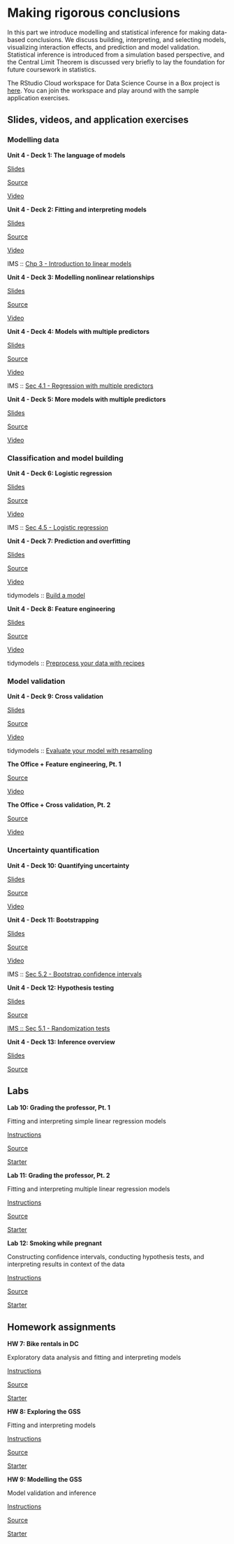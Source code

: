 # Making rigorous conclusions {#making-rigorous-conclusions}

In this part we introduce modelling and statistical inference for making data-based conclusions.
We discuss building, interpreting, and selecting models, visualizing interaction effects, and prediction and model validation.
Statistical inference is introduced from a simulation based perspective, and the Central Limit Theorem is discussed very briefly to lay the foundation for future coursework in statistics.

::: {.rstudio-cloud}
The RStudio Cloud workspace for Data Science Course in a Box project is [here](https://rstudio.cloud/spaces/1655/join?access_code=5rdjusfIYF5iI0Gum2vNsBDLdtdnIEELBkf2EivK).
You can join the workspace and play around with the sample application exercises.
:::

## Slides, videos, and application exercises

### Modelling data

::: {.slide-deck}
**Unit 4 - Deck 1: The language of models**

::: {.slides}
[Slides](https://rstudio-education.github.io/datascience-box/course-materials/slides/u4-d01-language-of-models/u4-d01-language-of-models.html#1)
:::

::: {.source}
[Source](https://github.com/rstudio-education/datascience-box/tree/master/course-materials/slides/u4-d01-language-of-models)
:::

::: {.video}
[Video](https://youtu.be/MWkkvDopBKc)
:::
:::

::: {.slide-deck}
**Unit 4 - Deck 2: Fitting and interpreting models**

::: {.slides}
[Slides](https://rstudio-education.github.io/datascience-box/course-materials/slides/u4-d02-fitting-interpreting-models/u4-d02-fitting-interpreting-models.html#1)
:::

::: {.source}
[Source](https://github.com/rstudio-education/datascience-box/tree/master/course-materials/slides/u4-d02-fitting-interpreting-models)
:::

::: {.video}
[Video](https://youtu.be/69U92Q3pwnA)
:::

::: {.reading}
IMS :: [Chp 3 - Introduction to linear models](https://openintro-ims.netlify.app/intro-linear-models.html)
:::
:::

::: {.slide-deck}
**Unit 4 - Deck 3: Modelling nonlinear relationships**

::: {.slides}
[Slides](https://rstudio-education.github.io/datascience-box/course-materials/slides/u4-d03-modeling-nonlinear-relationships/u4-d03-modeling-nonlinear-relationships.html#1)
:::

::: {.source}
[Source](https://github.com/rstudio-education/datascience-box/tree/master/course-materials/slides/u4-d03-modeling-nonlinear-relationships)
:::

::: {.video}
[Video](https://youtu.be/j4MZ6ZdHnHg)
:::
:::

::: {.slide-deck}
**Unit 4 - Deck 4: Models with multiple predictors**

::: {.slides}
[Slides](https://rstudio-education.github.io/datascience-box/course-materials/slides/u4-d04-model-multiple-predictors/u4-d04-model-multiple-predictors.html#1)
:::

::: {.source}
[Source](https://github.com/rstudio-education/datascience-box/tree/master/course-materials/slides/u4-d04-model-multiple-predictors)
:::

::: {.video}
[Video](https://youtu.be/mjkNabD4oi4)
:::

::: {.reading}
IMS :: [Sec 4.1 - Regression with multiple predictors](https://openintro-ims.netlify.app/multi-logistic-models.html#regression-multiple-predictors)
:::
:::

::: {.slide-deck}
**Unit 4 - Deck 5: More models with multiple predictors**

::: {.slides}
[Slides](https://rstudio-education.github.io/datascience-box/course-materials/slides/u4-d05-more-model-multiple-predictors/u4-d05-more-model-multiple-predictors.html#1)
:::

::: {.source}
[Source](https://github.com/rstudio-education/datascience-box/tree/master/course-materials/slides/u4-d05-more-model-multiple-predictors)
:::

::: {.video}
[Video](https://youtu.be/nJAYRnLPb10)
:::
:::

### Classification and model building

::: {.slide-deck}
**Unit 4 - Deck 6: Logistic regression**

::: {.slides}
[Slides](https://rstudio-education.github.io/datascience-box/course-materials/slides/u4-d06-logistic-reg/u4-d06-logistic-reg.html#1)
:::

::: {.source}
[Source](https://github.com/rstudio-education/datascience-box/tree/master/course-materials/slides/u4-d06-logistic-reg)
:::

::: {.video}
[Video](https://youtu.be/AidXFYSYfJg)
:::

::: {.reading}
IMS :: [Sec 4.5 - Logistic regression](https://openintro-ims.netlify.app/multi-logistic-models.html#logistic-regression)
:::
:::

::: {.slide-deck}
**Unit 4 - Deck 7: Prediction and overfitting**

::: {.slides}
[Slides](https://rstudio-education.github.io/datascience-box/course-materials/slides/u4-d07-prediction-overfitting/u4-d07-prediction-overfitting.html#1)
:::

::: {.source}
[Source](https://github.com/rstudio-education/datascience-box/tree/master/course-materials/slides/u4-d07-prediction-overfitting)
:::

::: {.video}
[Video](https://youtu.be/Qd4lu_Lmwi0)
:::

::: {.reading}
tidymodels :: [Build a model](https://www.tidymodels.org/start/models/)
:::
:::

::: {.slide-deck}
**Unit 4 - Deck 8: Feature engineering**

::: {.slides}
[Slides](https://rstudio-education.github.io/datascience-box/course-materials/slides/u4-d08-feature-engineering/u4-d08-feature-engineering.html#1)
:::

::: {.source}
[Source](https://github.com/rstudio-education/datascience-box/tree/master/course-materials/slides/u4-d08-feature-engineering)
:::

::: {.video}
[Video](https://youtu.be/wZt9ab4jBZ4)
:::

::: {.reading}
tidymodels :: [Preprocess your data with recipes](https://www.tidymodels.org/start/recipes/)
:::
:::

### Model validation

::: {.slide-deck}
**Unit 4 - Deck 9: Cross validation**

::: {.slides}
[Slides](https://rstudio-education.github.io/datascience-box/course-materials/slides/u4-d09-cross-validation/u4-d09-cross-validation.html#1)
:::

::: {.source}
[Source](https://github.com/rstudio-education/datascience-box/tree/master/course-materials/slides/u4-d09-cross-validation)
:::

::: {.video}
[Video](https://youtu.be/L1KfIISmUT4)
:::

::: {.reading}
tidymodels :: [Evaluate your model with resampling](https://www.tidymodels.org/start/resampling/)
:::
:::

::: {.application-exercise}
**The Office + Feature engineering, Pt. 1**

::: {.source}
[Source](https://github.com/rstudio-education/datascience-box/tree/master/course-materials/application-exercises/ae-09-feat-eng-cv/theoffice.Rmd)
:::

::: {.video}
[Video](https://youtu.be/qsUYstdN4LQ)
:::
:::

::: {.application-exercise}
**The Office + Cross validation, Pt. 2**

::: {.source}
[Source](https://github.com/rstudio-education/datascience-box/tree/master/course-materials/application-exercises/ae-09-feat-eng-cv/theoffice.Rmd)
:::

::: {.video}
[Video](https://youtu.be/WstIr94Fdjc)
:::
:::

### Uncertainty quantification

::: {.slide-deck}
**Unit 4 - Deck 10: Quantifying uncertainty**

::: {.slides}
[Slides](https://rstudio-education.github.io/datascience-box/course-materials/slides/u4-d10-quantify-uncertainty/u4-d10-quantify-uncertainty.html#1)
:::

::: {.source}
[Source](https://github.com/rstudio-education/datascience-box/tree/master/course-materials/slides/u4-d10-quantify-uncertainty)
:::

::: {.video}
[Video](https://youtu.be/LYpKrtZmQtI)
:::
:::

::: {.slide-deck}
**Unit 4 - Deck 11: Bootstrapping**

::: {.slides}
[Slides](https://rstudio-education.github.io/datascience-box/course-materials/slides/u4-d11-bootstrap/u4-d11-bootstrap.html#1)
:::

::: {.source}
[Source](https://github.com/rstudio-education/datascience-box/tree/master/course-materials/slides/u4-d11-bootstrap)
:::

::: {.video}
[Video](https://youtu.be/bdqpI3iVOso)
:::

::: {.reading}
IMS :: [Sec 5.2 - Bootstrap confidence intervals](https://openintro-ims.netlify.app/intro-stat-inference.html#boot-ci)
:::
:::

::: {.slide-deck}
**Unit 4 - Deck 12: Hypothesis testing**

::: {.slides}
[Slides](https://rstudio-education.github.io/datascience-box/course-materials/slides/u4-d12-hypothesis-testing/u4-d12-hypothesis-testing.html#1)
:::

::: {.source}
[Source](https://github.com/rstudio-education/datascience-box/tree/master/course-materials/slides/u4-d12-hypothesis-testing)
:::

::: {.reading}
[IMS :: Sec 5.1 - Randomization tests](https://openintro-ims.netlify.app/intro-stat-inference.html#inf-rand)
:::
:::

::: {.slide-deck}
**Unit 4 - Deck 13: Inference overview**

::: {.slides}
[Slides](https://rstudio-education.github.io/datascience-box/course-materials/slides/u4-d13-inference-overview/u4-d13-inference-overview.html#1)
:::

::: {.source}
[Source](https://github.com/rstudio-education/datascience-box/tree/master/course-materials/slides/u4-d13-inference-overview)
:::
:::

## Labs

::: {.lab}
**Lab 10: Grading the professor, Pt. 1**

Fitting and interpreting simple linear regression models

::: {.instructions}
[Instructions](https://rstudio-education.github.io/datascience-box/course-materials/lab-instructions/lab-10/lab-10-slr-course-evals.html)
:::

::: {.source}
[Source](https://github.com/rstudio-education/datascience-box/tree/master/course-materials/lab-instructions/lab-10)
:::

::: {.starter}
[Starter](https://github.com/rstudio-education/datascience-box/tree/master/course-materials/starters/lab/lab-10-slr-course-evals)
:::
:::

::: {.lab}
**Lab 11: Grading the professor, Pt. 2**

Fitting and interpreting multiple linear regression models

::: {.instructions}
[Instructions](https://rstudio-education.github.io/datascience-box/course-materials/lab-instructions/lab-11/lab-11-mlr-course-evals.html)
:::

::: {.source}
[Source](https://github.com/rstudio-education/datascience-box/tree/master/course-materials/lab-instructions/lab-11)
:::

::: {.starter}
[Starter](https://github.com/rstudio-education/datascience-box/tree/master/course-materials/starters/lab/lab-11-mlr-course-evals)
:::
:::

::: {.lab}
**Lab 12: Smoking while pregnant**

Constructing confidence intervals, conducting hypothesis tests, and interpreting results in context of the data

::: {.instructions}
[Instructions](https://rstudio-education.github.io/datascience-box/course-materials/lab-instructions/lab-12/lab-12-inference-smoking.html)
:::

::: {.source}
[Source](https://github.com/rstudio-education/datascience-box/tree/master/course-materials/lab-instructions/lab-12)
:::

::: {.starter}
[Starter](https://github.com/rstudio-education/datascience-box/tree/master/course-materials/starters/lab/lab-12-inference-smoking)
:::
:::

## Homework assignments

::: {.homework}
**HW 7: Bike rentals in DC**

Exploratory data analysis and fitting and interpreting models

::: {.instructions}
[Instructions](https://rstudio-education.github.io/datascience-box/course-materials/hw-instructions/hw-07/hw-07-bike-rentals-dc.html)
:::

::: {.source}
[Source](https://github.com/rstudio-education/datascience-box/tree/master/course-materials/hw-instructions/hw-07)
:::

::: {.starter}
[Starter](https://github.com/rstudio-education/datascience-box/tree/master/course-materials/starters/hw/hw-07-bike-rentals-dc)
:::
:::

::: {.homework}
**HW 8: Exploring the GSS**

Fitting and interpreting models

::: {.instructions}
[Instructions](https://rstudio-education.github.io/datascience-box/course-materials/hw-instructions/hw-08/hw-08-exploring-gss.html)
:::

::: {.source}
[Source](https://github.com/rstudio-education/datascience-box/tree/master/course-materials/hw-instructions/hw-08)
:::

::: {.starter}
[Starter](https://github.com/rstudio-education/datascience-box/tree/master/course-materials/starters/hw/hw-08-exploring-gss)
:::
:::

::: {.homework}
**HW 9: Modelling the GSS**

Model validation and inference

::: {.instructions}
[Instructions](https://rstudio-education.github.io/datascience-box/course-materials/hw-instructions/hw-09/hw-09-modeling-gss.html)
:::

::: {.source}
[Source](https://github.com/rstudio-education/datascience-box/tree/master/course-materials/hw-instructions/hw-09)
:::

::: {.starter}
[Starter](https://github.com/rstudio-education/datascience-box/tree/master/course-materials/starters/hw/hw-09-modeling-gss)
:::
:::
